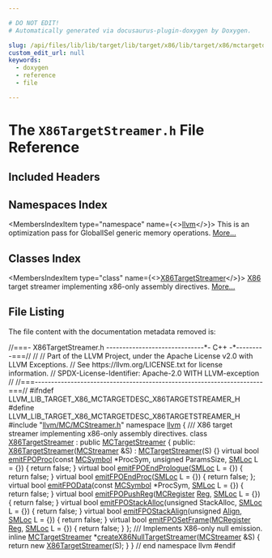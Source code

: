 ```yaml
---

# DO NOT EDIT!
# Automatically generated via docusaurus-plugin-doxygen by Doxygen.

slug: /api/files/lib/lib/target/lib/target/x86/lib/target/x86/mctargetdesc/x86targetstreamer-h
custom_edit_url: null
keywords:
  - doxygen
  - reference
  - file

---
```





# The `X86TargetStreamer.h` File Reference

<DoxygenPage pluginConfig={pluginConfig}>



## Included Headers

<IncludesList>
<IncludesListItem
  filePath="llvm/MC/MCStreamer.h"
  permalink="/docs/api/files/include/include/llvm/include/llvm/mc/mcstreamer-h"
  isLocal="true" />
</IncludesList>

## Namespaces Index

<MembersIndex>

<MembersIndexItem
  type="namespace"
  name={<><a href="/docs/api/namespaces/llvm">llvm</a></>}>
This is an optimization pass for GlobalISel generic memory operations. <a href="/docs/api/namespaces/llvm/#details">More...</a>
</MembersIndexItem>

</MembersIndex>

## Classes Index

<MembersIndex>

<MembersIndexItem
  type="class"
  name={<><a href="/docs/api/classes/llvm/x86targetstreamer">X86TargetStreamer</a></>}>
<a href="/docs/api/namespaces/llvm/x86">X86</a> target streamer implementing x86-only assembly directives. <a href="/docs/api/classes/llvm/x86targetstreamer/#details">More...</a>
</MembersIndexItem>

</MembersIndex>


## File Listing

The file content with the documentation metadata removed is:

<ProgramListing>

<Link id="l00001" /><CodeLine lineNumber="1"><Highlight kind="comment">//===- X86TargetStreamer.h ------------------------------&#42;- C++ -&#42;---------===//</Highlight><Highlight kind="normal"></Highlight></CodeLine>
<Link id="l00002" /><CodeLine lineNumber="2"><Highlight kind="normal"></Highlight><Highlight kind="comment">//</Highlight><Highlight kind="normal"></Highlight></CodeLine>
<Link id="l00003" /><CodeLine lineNumber="3"><Highlight kind="normal"></Highlight><Highlight kind="comment">// Part of the LLVM Project, under the Apache License v2.0 with LLVM Exceptions.</Highlight><Highlight kind="normal"></Highlight></CodeLine>
<Link id="l00004" /><CodeLine lineNumber="4"><Highlight kind="normal"></Highlight><Highlight kind="comment">// See https://llvm.org/LICENSE.txt for license information.</Highlight><Highlight kind="normal"></Highlight></CodeLine>
<Link id="l00005" /><CodeLine lineNumber="5"><Highlight kind="normal"></Highlight><Highlight kind="comment">// SPDX-License-Identifier: Apache-2.0 WITH LLVM-exception</Highlight><Highlight kind="normal"></Highlight></CodeLine>
<Link id="l00006" /><CodeLine lineNumber="6"><Highlight kind="normal"></Highlight><Highlight kind="comment">//</Highlight><Highlight kind="normal"></Highlight></CodeLine>
<Link id="l00007" /><CodeLine lineNumber="7"><Highlight kind="normal"></Highlight><Highlight kind="comment">//===----------------------------------------------------------------------===//</Highlight><Highlight kind="normal"></Highlight></CodeLine>
<Link id="l00008" /><CodeLine lineNumber="8"><Highlight kind="normal"></Highlight></CodeLine>
<Link id="l00009" /><CodeLine lineNumber="9"><Highlight kind="normal"></Highlight><Highlight kind="preprocessor">#ifndef LLVM&#95;LIB&#95;TARGET&#95;X86&#95;MCTARGETDESC&#95;X86TARGETSTREAMER&#95;H</Highlight><Highlight kind="normal"></Highlight></CodeLine>
<Link id="l00010" /><CodeLine lineNumber="10"><Highlight kind="normal"></Highlight><Highlight kind="preprocessor">#define LLVM&#95;LIB&#95;TARGET&#95;X86&#95;MCTARGETDESC&#95;X86TARGETSTREAMER&#95;H</Highlight><Highlight kind="normal"></Highlight></CodeLine>
<Link id="l00011" /><CodeLine lineNumber="11"><Highlight kind="normal"></Highlight></CodeLine>
<Link id="l00012" /><CodeLine lineNumber="12"><Highlight kind="normal"></Highlight><Highlight kind="preprocessor">#include &quot;<a href="/docs/api/files/include/include/llvm/include/llvm/mc/mcstreamer-h">llvm/MC/MCStreamer.h</a>&quot;</Highlight><Highlight kind="normal"></Highlight></CodeLine>
<Link id="l00013" /><CodeLine lineNumber="13"><Highlight kind="normal"></Highlight></CodeLine>
<Link id="l00014" /><CodeLine lineNumber="14"><Highlight kind="normal"></Highlight><Highlight kind="keyword">namespace </Highlight><Highlight kind="normal"><a href="/docs/api/namespaces/llvm">llvm</a> &#123;</Highlight></CodeLine>
<Link id="l00015" /><CodeLine lineNumber="15"><Highlight kind="normal"></Highlight><Highlight kind="comment"></Highlight></CodeLine>
<Link id="l00016" /><CodeLine lineNumber="16"><Highlight kind="comment">/// X86 target streamer implementing x86-only assembly directives.</Highlight><Highlight kind="normal"></Highlight></CodeLine>
<Link id="l00017" /><CodeLine lineNumber="17" lineLink="/docs/api/classes/llvm/x86targetstreamer"><Highlight kind="normal"></Highlight><Highlight kind="keyword">class </Highlight><Highlight kind="normal"><a href="/docs/api/classes/llvm/x86targetstreamer/#aba974c4f23b58a529b41382b280c8354">X86TargetStreamer</a> : </Highlight><Highlight kind="keyword">public</Highlight><Highlight kind="normal"> <a href="/docs/api/classes/llvm/mctargetstreamer/#acfff4f9a518231ee043200a694fcbafa">MCTargetStreamer</a> &#123;</Highlight></CodeLine>
<Link id="l00018" /><CodeLine lineNumber="18"><Highlight kind="normal"></Highlight><Highlight kind="keyword">public</Highlight><Highlight kind="normal">:</Highlight></CodeLine>
<Link id="l00019" /><CodeLine lineNumber="19" lineLink="/docs/api/classes/llvm/x86targetstreamer/#aba974c4f23b58a529b41382b280c8354"><Highlight kind="normal">  <a href="/docs/api/classes/llvm/x86targetstreamer/#aba974c4f23b58a529b41382b280c8354">X86TargetStreamer</a>(<a href="/docs/api/classes/llvm/mcstreamer">MCStreamer</a> &amp;S) : <a href="/docs/api/classes/llvm/mctargetstreamer/#acfff4f9a518231ee043200a694fcbafa">MCTargetStreamer</a>(S) &#123;&#125;</Highlight></CodeLine>
<Link id="l00020" /><CodeLine lineNumber="20"><Highlight kind="normal"></Highlight></CodeLine>
<Link id="l00021" /><CodeLine lineNumber="21" lineLink="/docs/api/classes/llvm/x86targetstreamer/#a1f961c072c3fdb6c9904e11a478bdf03"><Highlight kind="normal">  </Highlight><Highlight kind="keyword">virtual</Highlight><Highlight kind="normal"> </Highlight><Highlight kind="keywordtype">bool</Highlight><Highlight kind="normal"> <a href="/docs/api/classes/llvm/x86targetstreamer/#a1f961c072c3fdb6c9904e11a478bdf03">emitFPOProc</a>(</Highlight><Highlight kind="keyword">const</Highlight><Highlight kind="normal"> <a href="/docs/api/classes/llvm/mcsymbol">MCSymbol</a> &#42;ProcSym, </Highlight><Highlight kind="keywordtype">unsigned</Highlight><Highlight kind="normal"> ParamsSize,</Highlight></CodeLine>
<Link id="l00022" /><CodeLine lineNumber="22"><Highlight kind="normal">                           <a href="/docs/api/classes/llvm/smloc">SMLoc</a> L = &#123;&#125;) &#123;</Highlight></CodeLine>
<Link id="l00023" /><CodeLine lineNumber="23"><Highlight kind="normal">    </Highlight><Highlight kind="keywordflow">return</Highlight><Highlight kind="normal"> </Highlight><Highlight kind="keyword">false</Highlight><Highlight kind="normal">;</Highlight></CodeLine>
<Link id="l00024" /><CodeLine lineNumber="24"><Highlight kind="normal">  &#125;</Highlight></CodeLine>
<Link id="l00025" /><CodeLine lineNumber="25" lineLink="/docs/api/classes/llvm/x86targetstreamer/#a2c73e0f4308867dea7c2efaf27795097"><Highlight kind="normal">  </Highlight><Highlight kind="keyword">virtual</Highlight><Highlight kind="normal"> </Highlight><Highlight kind="keywordtype">bool</Highlight><Highlight kind="normal"> <a href="/docs/api/classes/llvm/x86targetstreamer/#a2c73e0f4308867dea7c2efaf27795097">emitFPOEndPrologue</a>(<a href="/docs/api/classes/llvm/smloc">SMLoc</a> L = &#123;&#125;) &#123; </Highlight><Highlight kind="keywordflow">return</Highlight><Highlight kind="normal"> </Highlight><Highlight kind="keyword">false</Highlight><Highlight kind="normal">; &#125;</Highlight></CodeLine>
<Link id="l00026" /><CodeLine lineNumber="26" lineLink="/docs/api/classes/llvm/x86targetstreamer/#a67719c5bb40086b525f72ac57ff5c3fa"><Highlight kind="normal">  </Highlight><Highlight kind="keyword">virtual</Highlight><Highlight kind="normal"> </Highlight><Highlight kind="keywordtype">bool</Highlight><Highlight kind="normal"> <a href="/docs/api/classes/llvm/x86targetstreamer/#a67719c5bb40086b525f72ac57ff5c3fa">emitFPOEndProc</a>(<a href="/docs/api/classes/llvm/smloc">SMLoc</a> L = &#123;&#125;) &#123; </Highlight><Highlight kind="keywordflow">return</Highlight><Highlight kind="normal"> </Highlight><Highlight kind="keyword">false</Highlight><Highlight kind="normal">; &#125;;</Highlight></CodeLine>
<Link id="l00027" /><CodeLine lineNumber="27" lineLink="/docs/api/classes/llvm/x86targetstreamer/#a516983bc940d93296dc75a3e9de1748b"><Highlight kind="normal">  </Highlight><Highlight kind="keyword">virtual</Highlight><Highlight kind="normal"> </Highlight><Highlight kind="keywordtype">bool</Highlight><Highlight kind="normal"> <a href="/docs/api/classes/llvm/x86targetstreamer/#a516983bc940d93296dc75a3e9de1748b">emitFPOData</a>(</Highlight><Highlight kind="keyword">const</Highlight><Highlight kind="normal"> <a href="/docs/api/classes/llvm/mcsymbol">MCSymbol</a> &#42;ProcSym, <a href="/docs/api/classes/llvm/smloc">SMLoc</a> L = &#123;&#125;) &#123;</Highlight></CodeLine>
<Link id="l00028" /><CodeLine lineNumber="28"><Highlight kind="normal">    </Highlight><Highlight kind="keywordflow">return</Highlight><Highlight kind="normal"> </Highlight><Highlight kind="keyword">false</Highlight><Highlight kind="normal">;</Highlight></CodeLine>
<Link id="l00029" /><CodeLine lineNumber="29"><Highlight kind="normal">  &#125;</Highlight></CodeLine>
<Link id="l00030" /><CodeLine lineNumber="30" lineLink="/docs/api/classes/llvm/x86targetstreamer/#a1b6620ea0e0dfd2b9d7d316eb0fd0ded"><Highlight kind="normal">  </Highlight><Highlight kind="keyword">virtual</Highlight><Highlight kind="normal"> </Highlight><Highlight kind="keywordtype">bool</Highlight><Highlight kind="normal"> <a href="/docs/api/classes/llvm/x86targetstreamer/#a1b6620ea0e0dfd2b9d7d316eb0fd0ded">emitFPOPushReg</a>(<a href="/docs/api/classes/llvm/mcregister">MCRegister</a> <a href="/docs/api/files/lib/lib/codegen/machinesink-cpp/#a359e1ff26f6d466d927a61aae45b05c3">Reg</a>, <a href="/docs/api/classes/llvm/smloc">SMLoc</a> L = &#123;&#125;) &#123; </Highlight><Highlight kind="keywordflow">return</Highlight><Highlight kind="normal"> </Highlight><Highlight kind="keyword">false</Highlight><Highlight kind="normal">; &#125;</Highlight></CodeLine>
<Link id="l00031" /><CodeLine lineNumber="31" lineLink="/docs/api/classes/llvm/x86targetstreamer/#ad34eaa95a580249ce6a5d37cd991a608"><Highlight kind="normal">  </Highlight><Highlight kind="keyword">virtual</Highlight><Highlight kind="normal"> </Highlight><Highlight kind="keywordtype">bool</Highlight><Highlight kind="normal"> <a href="/docs/api/classes/llvm/x86targetstreamer/#ad34eaa95a580249ce6a5d37cd991a608">emitFPOStackAlloc</a>(</Highlight><Highlight kind="keywordtype">unsigned</Highlight><Highlight kind="normal"> StackAlloc, <a href="/docs/api/classes/llvm/smloc">SMLoc</a> L = &#123;&#125;) &#123;</Highlight></CodeLine>
<Link id="l00032" /><CodeLine lineNumber="32"><Highlight kind="normal">    </Highlight><Highlight kind="keywordflow">return</Highlight><Highlight kind="normal"> </Highlight><Highlight kind="keyword">false</Highlight><Highlight kind="normal">;</Highlight></CodeLine>
<Link id="l00033" /><CodeLine lineNumber="33"><Highlight kind="normal">  &#125;</Highlight></CodeLine>
<Link id="l00034" /><CodeLine lineNumber="34" lineLink="/docs/api/classes/llvm/x86targetstreamer/#ac481647e770a57635c5efb02250bddf3"><Highlight kind="normal">  </Highlight><Highlight kind="keyword">virtual</Highlight><Highlight kind="normal"> </Highlight><Highlight kind="keywordtype">bool</Highlight><Highlight kind="normal"> <a href="/docs/api/classes/llvm/x86targetstreamer/#ac481647e770a57635c5efb02250bddf3">emitFPOStackAlign</a>(</Highlight><Highlight kind="keywordtype">unsigned</Highlight><Highlight kind="normal"> <a href="/docs/api/structs/llvm/align">Align</a>, <a href="/docs/api/classes/llvm/smloc">SMLoc</a> L = &#123;&#125;) &#123; </Highlight><Highlight kind="keywordflow">return</Highlight><Highlight kind="normal"> </Highlight><Highlight kind="keyword">false</Highlight><Highlight kind="normal">; &#125;</Highlight></CodeLine>
<Link id="l00035" /><CodeLine lineNumber="35" lineLink="/docs/api/classes/llvm/x86targetstreamer/#ad2364c1c43f9e0178c8f7b5b67cc5cc6"><Highlight kind="normal">  </Highlight><Highlight kind="keyword">virtual</Highlight><Highlight kind="normal"> </Highlight><Highlight kind="keywordtype">bool</Highlight><Highlight kind="normal"> <a href="/docs/api/classes/llvm/x86targetstreamer/#ad2364c1c43f9e0178c8f7b5b67cc5cc6">emitFPOSetFrame</a>(<a href="/docs/api/classes/llvm/mcregister">MCRegister</a> <a href="/docs/api/files/lib/lib/codegen/machinesink-cpp/#a359e1ff26f6d466d927a61aae45b05c3">Reg</a>, <a href="/docs/api/classes/llvm/smloc">SMLoc</a> L = &#123;&#125;) &#123; </Highlight><Highlight kind="keywordflow">return</Highlight><Highlight kind="normal"> </Highlight><Highlight kind="keyword">false</Highlight><Highlight kind="normal">; &#125;</Highlight></CodeLine>
<Link id="l00036" /><CodeLine lineNumber="36"><Highlight kind="normal">&#125;;</Highlight></CodeLine>
<Link id="l00037" /><CodeLine lineNumber="37"><Highlight kind="normal"></Highlight><Highlight kind="comment"></Highlight></CodeLine>
<Link id="l00038" /><CodeLine lineNumber="38"><Highlight kind="comment">/// Implements X86-only null emission.</Highlight><Highlight kind="normal"></Highlight></CodeLine>
<Link id="l00039" /><CodeLine lineNumber="39" lineLink="/docs/api/namespaces/llvm/#aeeade1435455eabbd71f569a689f2674"><Highlight kind="normal"></Highlight><Highlight kind="keyword">inline</Highlight><Highlight kind="normal"> <a href="/docs/api/classes/llvm/mctargetstreamer">MCTargetStreamer</a> &#42;<a href="/docs/api/namespaces/llvm/#aeeade1435455eabbd71f569a689f2674">createX86NullTargetStreamer</a>(<a href="/docs/api/classes/llvm/mcstreamer">MCStreamer</a> &amp;S) &#123;</Highlight></CodeLine>
<Link id="l00040" /><CodeLine lineNumber="40"><Highlight kind="normal">  </Highlight><Highlight kind="keywordflow">return</Highlight><Highlight kind="normal"> </Highlight><Highlight kind="keyword">new</Highlight><Highlight kind="normal"> <a href="/docs/api/classes/llvm/x86targetstreamer">X86TargetStreamer</a>(S);</Highlight></CodeLine>
<Link id="l00041" /><CodeLine lineNumber="41"><Highlight kind="normal">&#125;</Highlight></CodeLine>
<Link id="l00042" /><CodeLine lineNumber="42"><Highlight kind="normal"></Highlight></CodeLine>
<Link id="l00043" /><CodeLine lineNumber="43"><Highlight kind="normal">&#125; </Highlight><Highlight kind="comment">// end namespace llvm</Highlight><Highlight kind="normal"></Highlight></CodeLine>
<Link id="l00044" /><CodeLine lineNumber="44"><Highlight kind="normal"></Highlight></CodeLine>
<Link id="l00045" /><CodeLine lineNumber="45"><Highlight kind="normal"></Highlight><Highlight kind="preprocessor">#endif</Highlight></CodeLine>

</ProgramListing>


</DoxygenPage>
